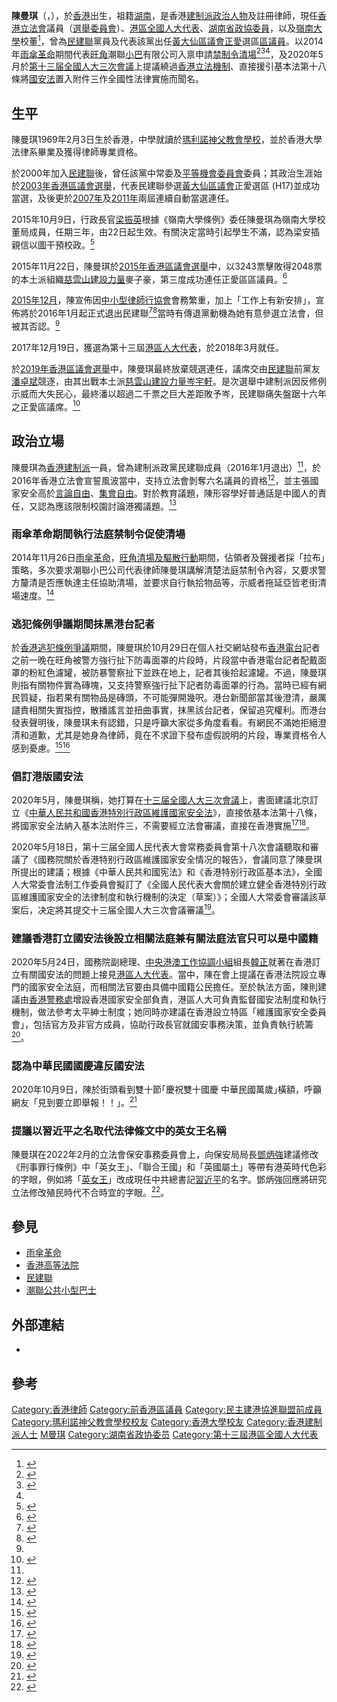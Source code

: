 {{distinguish|陳曼娜|陳美琪|陳琪 (香港藝員)}}
{{Infobox officeholder
| honorific-prefix = [[尊敬的#香港|The Honourable]]
| name = 陳曼琪
| native_name = Maggie Chan Man-ki
| native_name_lang = en
| honorific-suffix = 議員
| caption= 
| office = {{PRC}}[[全国人民代表大会|全国人民代表大会]]<br/>[[香港特別行政區全國人民代表大會代表|香港特別行政區代表]]
| term_start = 2018年3月5日
| term_end   = 
| 1blankname= 委員長
| 1namedata= [[栗戰書|栗戰書]]
| office1        = [[File:Legco.svg|20px]] [[香港立法會|香港立法會]][[香港立法會議員列表|議員]]
| term_start1    = 2022年1月1日
| term_end1      =
| predecessor1   = 
| successor1     = 
| constituency1  = [[選舉委員會界別|選舉委員會]]
| occupation = [[律師|律師]]、[[政治人物|政治人物]]
| 出生日期 = {{birth date and age|1969|2|3}}
| 出生地點 = {{BHKG}}
| 婚姻狀況 = 已婚
| 教育程度 = [[瑪利諾神父教會學校|瑪利諾神父教會學校]]<ref>{{cite news | title=反修例聯署 校友紛紛相認話舊 | url=https://www.mingpaocanada.com/van/htm/News/20190531/HK-gze1_r.htm | format= | publisher=明報 | date=2019-05-31| accessdate=2019-11-27 |quote= }}</ref><br>[[香港大學|香港大學]]法律學士畢業<br />[[香港城市大學|香港城市大學]]榮譽院士<ref>{{Cite web |url=http://www.cityu.edu.hk/cityu/about/honorary/2013-honfellow/citation_c_Maggie.pdf |title=榮譽院士陳曼琪女士(讚詞由黃黎若蓮教授撰寫並宣讀) |access-date=2014-11-25 |archive-url=https://web.archive.org/web/20150923204548/http://www.cityu.edu.hk/cityu/about/honorary/2013-honfellow/citation_c_Maggie.pdf |archive-date=2015-09-23 |dead-url=yes }}</ref>
| 國籍 = {{CNHK}}
| 居住地 = {{HKG}}[[九龍|九龍]][[何文田|何文田]]
| 語言 = [[粵語|粵語]]、[[普通話|普通話]]、[[英語|英語]]
| sex = 女
| alma_mater = [[瑪利諾神父教會學校|瑪利諾神父教會學校]]<br/>[[香港大學|香港大學]]
| educate = *{{flagicon|HK}} [[香港大學|香港大學]]法律學士
*{{flagicon|HK}} [[香港大學|香港大學]]法律專業證書
}}
'''陳曼琪'''（{{lang-en|Maggie Chan Man-ki}}，{{bd|1969年|2月3日||||}}），於[[香港|香港]]出生，祖籍[[湖南|湖南]]，是香港[[建制派_(香港)|建制派]][[政治人物|政治人物]]及註冊律師，現任[[香港立法會|香港立法會]]議員（[[選舉委員會界別|選舉委員會]]）、[[香港特别行政區全國人民代表大會代表|港區全國人大代表]]、[[中國人民政治協商會議湖南省委員會|湖南省]][[中國人民政治協商會議|政協委員]]，以及[[嶺南大學_(香港)|嶺南大學]]校董<ref>{{Cite web|url=https://www.symedialab.com/talk/陳曼琪|title=陳曼琪|date=2017-02-24|access-date=2021-12-29|archive-date=2021-11-05|archive-url=https://web.archive.org/web/20211105235619/https://www.symedialab.com/talk/%e9%99%b3%e6%9b%bc%e7%90%aa/|dead-url=no}}</ref>，曾為[[民主建港協進聯盟|民建聯]]黨員及代表該黨出任[[黃大仙區議會|黃大仙區議會]][[正愛|正愛]]選區[[香港區議會|區議員]]。以2014年[[雨傘革命|雨傘革命]]期間代表[[旺角|旺角]]潮聯[[香港公共小巴|小巴]]有限公司入禀申請[[禁制令|禁制令]][[旺角清場及驅散行動|清場]]<ref>{{Cite news |url=http://hk.on.cc/hk/bkn/cnt/news/20141125/bkn-20141125114442867-1125_00822_001.html |title=梁麗幗陳曼琪對峙　清場陷膠着 |date=2014-11-25 |work=[[東網|東網]] |access-date=2018-02-19 |archive-url=https://web.archive.org/web/20180220092215/http://hk.on.cc/hk/bkn/cnt/news/20141125/bkn-20141125114442867-1125_00822_001.html |archive-date=2018-02-20 |dead-url=no }}</ref><ref>{{Cite news |url=http://www.inmediahk.net/node/1028892 |title=亞皆老街清場 警出動催淚水劑 至少拘80人 |date=2014-11-25 |work=[[香港獨立媒體網|香港獨立媒體網]] |access-date=2018-02-19 |archive-url=https://web.archive.org/web/20180220153641/http://www.inmediahk.net/node/1028892 |archive-date=2018-02-20 |dead-url=no }}</ref><ref name="appledaily1126"/>，及2020年5月於[[第十三届全國人民代表大會第三次會議|第十三届全國人大三次會議]]上提議繞過[[香港立法會|香港立法機制]]、直接援引基本法第十八條將[[全國人民代表大會關於建立健全香港特别行政區維護國家安全的法律制度和執行機制的决定|國安法]]置入附件三作全國性法律實施而聞名。

==生平==
陳曼琪1969年2月3日生於香港，中學就讀於[[瑪利諾神父教會學校|瑪利諾神父教會學校]]，並於香港大學法律系畢業及獲得律師專業資格。

於2000年加入[[民主建港協進聯盟|民建聯]]後，曾任該黨中常委及[[平等機會委員會|平等機會委員會]]委員；其政治生涯始於[[2003年香港區議會選舉|2003年香港區議會選舉]]，代表民建聯參選[[黃大仙區議會|黃大仙區議會]]正愛選區 (H17)並成功當選，及後更於[[2007年香港區議會選舉|2007年]]及[[2011年香港區議會選舉|2011年]]兩屆連續自動當選連任。

2015年10月9日，行政長官[[梁振英|梁振英]]根據《嶺南大學條例》委任陳曼琪為嶺南大學校董局成員，任期三年，由22日起生效。有關決定當時引起學生不滿，認為梁安插親信以圖干預校政。<ref name="蘋果日報">{{cite web|title=反佔中律師陳曼琪退出民建聯 否認與選立法會有關|url=https://hk.appledaily.com/local/20151223/19422538|accessdate=2020-05-22|archive-url=https://web.archive.org/web/20190817001155/https://hk.appledaily.com/local/20151223/19422538|archive-date=2019-08-17|dead-url=no}}</ref>

2015年11月22日，陳曼琪於[[2015年香港區議會選舉|2015年香港區議會選舉]]中，以3243票擊敗得2048票的本土派組織[[慈雲山建設力量|慈雲山建設力量]]麥子豪，第三度成功連任正愛區區議員。<ref>{{Cite news|url = https://news.mingpao.com/ins/港聞/article/20151009/s00001/1444367016509|title = 陳曼琪何君堯獲特首委任　入嶺大校董局|last = |first = |date = 2015-10-09|work = 明報新聞網|accessdate = 2015-10-09|archive-url = https://web.archive.org/web/20151123090616/https://news.mingpao.com/ins/%E6%B8%AF%E8%81%9E/article/20151009/s00001/1444367016509|archive-date = 2015-11-23|dead-url = no}}</ref>

[[2015年12月|2015年12月]]，陳宣佈因[[中小型律師行協會|中小型律師行協會]]會務繁重，加上「工作上有新安排」，宣佈將於2016年1月起正式退出民建聯<ref>{{cite web|title=反佔中揚名　陳曼琪退出民建聯|url=http://hk.on.cc/hk/bkn/cnt/news/20151221/bkn-20151221232845944-1221_00822_001.html|publisher=東方日報|accessdate=2015-12-21|archive-url=https://web.archive.org/web/20151222164802/http://hk.on.cc/hk/bkn/cnt/news/20151221/bkn-20151221232845944-1221_00822_001.html|archive-date=2015-12-22|dead-url=no}}</ref><ref name="信報">{{Cite news |url=https://www2.hkej.com/instantnews/current/article/1208796/%E9%99%B3%E6%9B%BC%E7%90%AA%E4%B8%8B%E6%9C%88%E9%80%80%E5%87%BA%E6%B0%91%E5%BB%BA%E8%81%AF |title=陳曼琪下月退出民建聯 |work=[[香港經濟日報|香港經濟日報]] |access-date=2015-12-22 |archive-url=https://web.archive.org/web/20160119150139/http://www2.hkej.com/instantnews/current/article/1208796/%E9%99%B3%E6%9B%BC%E7%90%AA%E4%B8%8B%E6%9C%88%E9%80%80%E5%87%BA%E6%B0%91%E5%BB%BA%E8%81%AF |archive-date=2016-01-19 |dead-url=yes }}</ref>當時有傳退黨動機為她有意參選立法會，但被其否認。<ref name="蘋果日報"/>

2017年12月19日，獲選為第十三屆[[香港特别行政區全国人民代表大會代表|港區人大代表]]，於2018年3月就任。

於[[2019年香港區議會選舉|2019年香港區議會選舉]]中，陳曼琪最終放棄競選連任，議席交由[[民建聯|民建聯]]前黨友[[潘卓斌|潘卓斌]]競逐，由其出戰本土派[[慈雲山建設力量|慈雲山建設力量]][[岑宇軒|岑宇軒]]。是次選舉中建制派因反修例示威而大失民心，最終潘以超過二千票之巨大差距敗予岑，民建聯痛失盤踞十六年之正愛區議席。<ref name="壹周刊">{{cite web |title=黃大仙變全黃 踢走建制接班人 張嘉宜：借了抗爭東風 |url=https://hk.nextmgz.com/article/2_711992_0 |accessdate=2020-05-21 |archive-url=https://web.archive.org/web/20200405084920/https://hk.nextmgz.com/article/2_711992_0 |archive-date=2020-04-05 |dead-url=yes }}</ref>

==政治立場==
陳曼琪為[[香港建制派|香港建制派]]一員，曾為建制派政黨民建聯成員（2016年1月退出）<ref name="HKEJ-20151222-1"/>，於2016年香港立法會宣誓風波當中，支持立法會剝奪六名議員的資格<ref name="TheStandNews-20161202">{{cite web |title=政府入稟求DQ四議員　陳曼琪：勇於承擔的政府　熱烈地彈琴 |url=https://www.thestandnews.com/politics/%E6%94%BF%E5%BA%9C%E5%85%A5%E7%A8%9F%E6%B1%82dq%E5%9B%9B%E8%AD%B0%E5%93%A1-%E9%99%B3%E6%9B%BC%E7%90%AA-%E5%8B%87%E6%96%BC%E6%89%BF%E6%93%94%E7%9A%84%E6%94%BF%E5%BA%9C-%E7%86%B1%E7%83%88%E5%BD%88%E7%90%B4/ |accessdate=2020-05-22 |archive-url=https://web.archive.org/web/20190901144045/https://thestandnews.com/politics/%E6%94%BF%E5%BA%9C%E5%85%A5%E7%A8%9F%E6%B1%82dq%E5%9B%9B%E8%AD%B0%E5%93%A1-%E9%99%B3%E6%9B%BC%E7%90%AA-%E5%8B%87%E6%96%BC%E6%89%BF%E6%93%94%E7%9A%84%E6%94%BF%E5%BA%9C-%E7%86%B1%E7%83%88%E5%BD%88%E7%90%B4/ |archive-date=2019-09-01 |dead-url=no }}</ref>，並主張國家安全高於[[言論自由|言論自由]]、[[集會自由|集會自由]]。對於教育議題，陳形容學好普通話是中國人的責任，又認為應該限制校園討論港獨議題。<ref>{{Cite news |url=https://news.mingpao.com/ins/instantnews/web_tc/article/20180219/s00001/1519030188873 |title=陳曼琪：學好普通話是民族、歷史責任 |date=2018-02-19 |work=明報 |access-date=2018-02-19 |archive-url=https://web.archive.org/web/20180220033512/https://news.mingpao.com/ins/instantnews/web_tc/article/20180219/s00001/1519030188873 |archive-date=2018-02-20 |dead-url=no }}</ref>

=== 雨傘革命期間執行法庭禁制令促使清場 ===
2014年11月26日[[雨傘革命|雨傘革命]]，[[旺角清場及驅散行動|旺角清場及驅散行動]]期間，佔領者及聲援者採「拉布」策略，多次要求潮聯小巴公司代表律師陳曼琪講解清楚法庭禁制令內容，又要求警方釐清是否應執達主任協助清場，並要求自行執拾物品等，示威者拖延亞皆老街清場速度。<ref name="appledaily1126">{{Cite news| url=http://hk.apple.nextmedia.com/news/art/20141126/18948281| title=梁麗幗質問　陳曼琪發火| date=2014-11-26| newspaper=蘋果日報| access-date=2015-05-20| archive-url=https://web.archive.org/web/20150518232650/http://hk.apple.nextmedia.com/news/art/20141126/18948281| archive-date=2015-05-18| dead-url=no}}</ref>

===逃犯條例爭議期間抹黑港台記者===
於[[香港逃犯條例爭議|香港逃犯條例爭議]]期間，陳曼琪於10月29日在個人社交網站發布[[香港電台|香港電台]]記者之前一晚在旺角被警方強行扯下防毒面罩的片段時，片段當中香港電台記者配戴面罩的粉紅色濾罐，被防暴警察扯下並跌在地上，記者其後拾起濾罐。不過，陳曼琪則指有關物件實為磚塊，又支持警察強行扯下記者防毒面罩的行為。當時已經有網民質疑，指若果有關物品是磚頭，不可能彈開幾呎。港台新聞部當其後澄清，嚴厲譴責相關失實指控，散播謠言並扭曲事實，抹黑該台記者，保留追究權利。而港台發表聲明後，陳曼琪未有認錯，只是呼籲大家從多角度看看。有網民不滿她拒絕澄清和道歉，尤其是她身為律師，竟在不求證下發布虛假說明的片段，專業資格令人感到憂慮。<ref name="rfi-20191103-1">{{cite web |author1=麥燕庭 |title=港區人大陳曼琪抹黑港台記者 拒澄清惹網民批駁 |url=http://www.rfi.fr/tw/%E4%B8%AD%E5%9C%8B/20191103-%E6%B8%AF%E5%8D%80%E4%BA%BA%E5%A4%A7%E9%99%B3%E6%9B%BC%E7%90%AA%E6%8A%B9%E9%BB%91%E6%B8%AF%E5%8F%B0%E8%A8%98%E8%80%85-%E6%8B%92%E6%BE%84%E6%B8%85%E6%83%B9%E7%B6%B2%E6%B0%91%E6%89%B9%E9%A7%81 |accessdate=2020-05-22 |archive-url=https://web.archive.org/web/20191209225130/http://www.rfi.fr/tw/%E4%B8%AD%E5%9C%8B/20191103-%E6%B8%AF%E5%8D%80%E4%BA%BA%E5%A4%A7%E9%99%B3%E6%9B%BC%E7%90%AA%E6%8A%B9%E9%BB%91%E6%B8%AF%E5%8F%B0%E8%A8%98%E8%80%85-%E6%8B%92%E6%BE%84%E6%B8%85%E6%83%B9%E7%B6%B2%E6%B0%91%E6%89%B9%E9%A7%81 |archive-date=2019-12-09 |dead-url=no }}</ref><ref name="RTHK-20191029">{{cite web |title=香港電台新聞部：嚴厲譴責利用新聞片段造謠抹黑記者 |url=https://news.rthk.hk/rthk/ch/component/k2/1488793-20191029.htm?archive_date=2019-10-29 |accessdate=2020-05-22}}</ref>

=== 倡訂港版國安法 ===
{{see|全國人民代表大會關於建立健全香港特別行政區維護國家安全的法律制度和執行機制的決定}}
2020年5月，陳曼琪稱，她打算在[[十三届全國人大三次會議|十三届全國人大三次會議]]上，書面建議北京訂立《[[全國人民代表大會關於建立健全香港特別行政區維護國家安全的法律制度和執行機制的決定|中華人民共和國香港特別行政區維護國家安全法]]》，直接依基本法第十八條，將國家安全法納入基本法附件三，不需要經立法會審議，直接在香港實施<ref>{{Cite news |url=https://www.thestandnews.com/politics/港區人大陳曼琪兩會提案-人大訂香港國家安全法-不經立法會直接實施/ |title=港區人大陳曼琪兩會提案　人大訂香港國家安全法　不經立法會直接實施 |date=2020-05-19 |work=立場新聞 |access-date=2020-06-12 |archive-url=https://web.archive.org/web/20200607213000/https://www.thestandnews.com/politics/%E6%B8%AF%E5%8D%80%E4%BA%BA%E5%A4%A7%E9%99%B3%E6%9B%BC%E7%90%AA%E5%85%A9%E6%9C%83%E6%8F%90%E6%A1%88-%E4%BA%BA%E5%A4%A7%E8%A8%82%E9%A6%99%E6%B8%AF%E5%9C%8B%E5%AE%B6%E5%AE%89%E5%85%A8%E6%B3%95-%E4%B8%8D%E7%B6%93%E7%AB%8B%E6%B3%95%E6%9C%83%E7%9B%B4%E6%8E%A5%E5%AF%A6%E6%96%BD/ |archive-date=2020-06-07 |dead-url=no }}</ref><ref>{{cite news |title=立《港區國安法》納附件三 23條可加快實施 |url=https://std.stheadline.com/daily/article/2215875/%E6%97%A5%E5%A0%B1-%E6%B8%AF%E8%81%9E-%E7%AB%8B-%E6%B8%AF%E5%8D%80%E5%9C%8B%E5%AE%89%E6%B3%95-%E7%B4%8D%E9%99%84%E4%BB%B6%E4%B8%89-23%E6%A2%9D%E5%8F%AF%E5%8A%A0%E5%BF%AB%E5%AF%A6%E6%96%BD |accessdate=2020-05-27 |work=星岛日报 |date=2020-05-21 |archive-date=2020-11-02 |archive-url=https://web.archive.org/web/20201102155727/https://std.stheadline.com/daily/article/2215875/%E6%97%A5%E5%A0%B1-%E6%B8%AF%E8%81%9E-%E7%AB%8B-%E6%B8%AF%E5%8D%80%E5%9C%8B%E5%AE%89%E6%B3%95-%E7%B4%8D%E9%99%84%E4%BB%B6%E4%B8%89-23%E6%A2%9D%E5%8F%AF%E5%8A%A0%E5%BF%AB%E5%AF%A6%E6%96%BD |dead-url=no }}</ref>。

2020年5月18日，第十三届全國人民代表大會常務委員會第十八次會議聽取和審議了《國務院關於香港特别行政區維護國家安全情况的報告》，會議同意了陳曼琪所提出的建議；根據《中華人民共和國宪法》和《香港特别行政區基本法》，全國人大常委會法制工作委員會擬訂了《全國人民代表大會關於建立健全香港特別行政區維護國家安全的法律制度和執行機制的決定（草案）》；全國人大常委會審議該草案后，决定將其提交十三届全國人大三次會議審議<ref name="草案說明">{{Cite web|author=新華社|title=王晨作關於《全国人民代表大會關於建立健全香港特别行政區維護國家安全的法律制度和執行機制的决定（草案）》的說明|url=http://www.npc.gov.cn/npc/c30834/202005/e235c7a3ebea43ca98aa80032590e924.shtml|agency=[[新華通訊社|新華通訊社]]|date=2020-05-22|website=新華网|accessdate=2020-05-27|archive-date=2020-09-01|archive-url=https://web.archive.org/web/20200901043626/http://www.npc.gov.cn/npc/c30834/202005/e235c7a3ebea43ca98aa80032590e924.shtml|dead-url=no}}</ref>。

===建議香港訂立國安法後設立相關法庭兼有關法庭法官只可以是中國籍===
2020年5月24日，國務院副總理、[[中央港澳工作協調小組|中央港澳工作協調小組]]組長[[韓正|韓正]]就著在香港訂立有關國安法的問題上接見[[香港特别行政区全国人民代表大会代表|港區人大代表]]。當中，陳在會上提議在香港法院設立專門的國家安全法庭，而相關法官要由具備中國籍公民擔任。至於執法方面，陳則建議由[[香港警務處|香港警務處]]增設香港國家安全部負責，港區人大可負責監督國安法制度和執行機制，做法參考太平紳士制度；她同時亦建議在香港設立特區「維護國家安全委員會」，包括官方及非官方成員，協助行政長官就國安事務決策，並負責執行統籌<ref name="Stand News 20200525">{{cite web|title=【國安法壓港】港區人大陳曼琪　倡設專門國安法庭　只有中國籍法官|url=https://www.thestandnews.com/politics/國安法壓港-港區人大陳曼琪-倡設專門國安法庭-只有中國籍法官/|access-date=2020-06-12|archive-url=https://web.archive.org/web/20200609174316/https://www.thestandnews.com/politics/%E5%9C%8B%E5%AE%89%E6%B3%95%E5%A3%93%E6%B8%AF-%E6%B8%AF%E5%8D%80%E4%BA%BA%E5%A4%A7%E9%99%B3%E6%9B%BC%E7%90%AA-%E5%80%A1%E8%A8%AD%E5%B0%88%E9%96%80%E5%9C%8B%E5%AE%89%E6%B3%95%E5%BA%AD-%E5%8F%AA%E6%9C%89%E4%B8%AD%E5%9C%8B%E7%B1%8D%E6%B3%95%E5%AE%98/|archive-date=2020-06-09|dead-url=no}}</ref>。

===認為中華民國國慶違反國安法===
2020年10月9日，陳於街頭看到雙十節｢慶祝雙十國慶  中華民國萬歲｣橫額，呼籲網友「見到要立即舉報！！」。<ref>{{cite news |title=｢賀雙十國慶｣橫額現街頭　陳曼琪：見到要立即舉報！！　大力支持 |url=https://www.silentmajority.hk/articles/1016889 |accessdate=2022-06-14 |agency=幫港出聲}}</ref>

===提議以習近平之名取代法律條文中的英女王名稱===
陳曼琪在2022年2月的立法會保安事務委員會上，向保安局局長[[鄧炳強|鄧炳強]]建議修改《刑事罪行條例》中「英女王」、「聯合王國」和「英國屬土」等帶有港英時代色彩的字眼，例如將「[[英女王|英女王]]」改成現任中共總書記[[習近平|習近平]]的名字。鄧炳強回應將研究立法修改殖民時代不合時宜的字眼。<ref>{{cite news |title=鄧炳強：23條擬5月諮詢 研立法修殖民時代字眼 |url=https://m.mingpao.com/pns/%E6%B8%AF%E8%81%9E/article/20220209/s00002/1644342951021/%E9%84%A7%E7%82%B3%E5%BC%B7-23%E6%A2%9D%E6%93%AC5%E6%9C%88%E8%AB%AE%E8%A9%A2-%E7%A0%94%E7%AB%8B%E6%B3%95%E4%BF%AE%E6%AE%96%E6%B0%91%E6%99%82%E4%BB%A3%E5%AD%97%E7%9C%BC |accessdate=2022-02-09 |work=明報 |date=2022-02-09 |language=zh-hk}}</ref>。

== 參見 ==
* [[雨傘革命|雨傘革命]]
* [[香港高等法院|香港高等法院]]
* [[民建聯|民建聯]]
* [[潮聯公共小型巴士|潮聯公共小型巴士]]

== 外部連結 ==
*{{Facebook page|twscmk}}

== 參考 ==
{{Reflist}}
{{香港特別行政區第七屆立法會議員}}
[[Category:香港律師|Category:香港律師]]
[[Category:前香港區議員|Category:前香港區議員]]
[[Category:民主建港協進聯盟前成員|Category:民主建港協進聯盟前成員]]
[[Category:瑪利諾神父教會學校校友|Category:瑪利諾神父教會學校校友]]
[[Category:香港大學校友|Category:香港大學校友]]
[[Category:香港建制派人士|Category:香港建制派人士]]
[[Category:陳姓|M曼琪]]
[[Category:湖南省政协委员|Category:湖南省政协委员]]
[[Category:第十三屆港區全國人大代表|Category:第十三屆港區全國人大代表]]